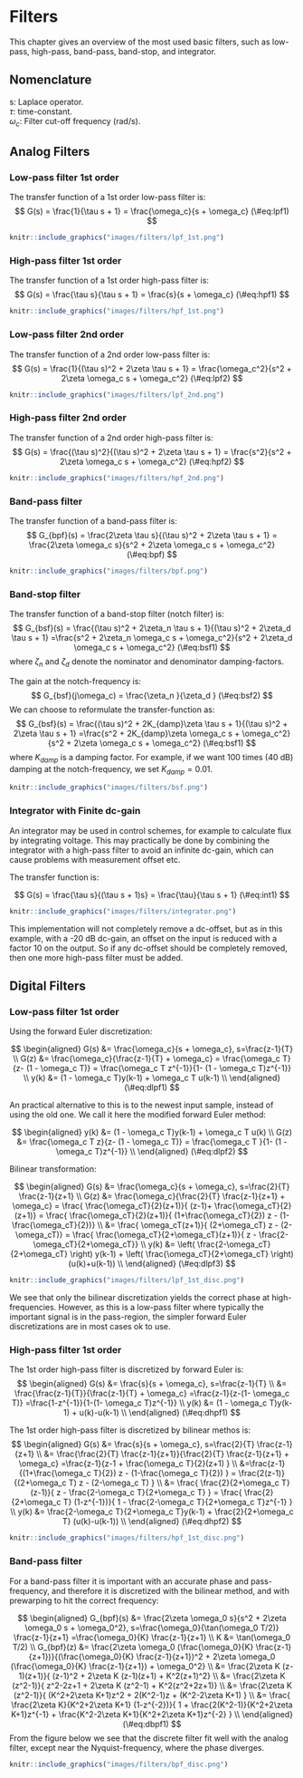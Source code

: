 # Filters

This chapter gives an overview of the most used basic filters, such as low-pass, high-pass, band-pass, band-stop, and integrator.

## Nomenclature
s: Laplace operator.  
$\tau$: time-constant.  
$\omega_c$: Filter cut-off frequency (rad/s).  


## Analog Filters

### Low-pass filter 1st order

The transfer function of a 1st order low-pass filter is:
$$
G(s) =  \frac{1}{\tau s + 1} = \frac{\omega_c}{s + \omega_c}
(\#eq:lpf1)
$$
```r
knitr::include_graphics("images/filters/lpf_1st.png")
```


### High-pass filter 1st order

The transfer function of a 1st order high-pass filter is:
$$
G(s) =  \frac{\tau s}{\tau s + 1} = \frac{s}{s + \omega_c}
(\#eq:hpf1)
$$
```r
knitr::include_graphics("images/filters/hpf_1st.png")
```



### Low-pass filter 2nd order

The transfer function of a 2nd order low-pass filter is:
$$
G(s) =  \frac{1}{(\tau s)^2 + 2\zeta \tau s + 1} = \frac{\omega_c^2}{s^2 + 2\zeta \omega_c s + \omega_c^2}
(\#eq:lpf2)
$$

```r
knitr::include_graphics("images/filters/lpf_2nd.png")
```



### High-pass filter 2nd order

The transfer function of a 2nd order high-pass filter is:
$$
G(s) =  \frac{(\tau s)^2}{(\tau s)^2 + 2\zeta \tau s + 1} = \frac{s^2}{s^2 + 2\zeta \omega_c s + \omega_c^2}
(\#eq:hpf2)
$$

```r
knitr::include_graphics("images/filters/hpf_2nd.png")
```



### Band-pass filter

The transfer function of a band-pass filter is:
$$
G_{bpf}(s) =  \frac{2\zeta \tau s}{(\tau s)^2 + 2\zeta \tau s + 1} = \frac{2\zeta \omega_c s}{s^2 + 2\zeta \omega_c s + \omega_c^2}
(\#eq:bpf)
$$

```r
knitr::include_graphics("images/filters/bpf.png")
```


### Band-stop filter

The transfer function of a band-stop filter (notch filter) is:
$$
G_{bsf}(s) = \frac{(\tau s)^2 + 2\zeta_n \tau s + 1}{(\tau s)^2 + 2\zeta_d \tau s + 1} 
=\frac{s^2 + 2\zeta_n \omega_c s + \omega_c^2}{s^2 + 2\zeta_d \omega_c s + \omega_c^2}
(\#eq:bsf1)
$$
where $\zeta_n$ and $\zeta_d$ denote the nominator and denominator damping-factors.

The gain at the notch-frequency is:
$$
G_{bsf}(j\omega_c) = \frac{\zeta_n }{\zeta_d }
(\#eq:bsf2)
$$
We can choose to reformulate the transfer-function as:
$$
G_{bsf}(s) = \frac{(\tau s)^2 + 2K_{damp}\zeta \tau s + 1}{(\tau s)^2 + 2\zeta \tau s + 1} 
=\frac{s^2 + 2K_{damp}\zeta \omega_c s + \omega_c^2}{s^2 + 2\zeta \omega_c s + \omega_c^2}
(\#eq:bsf1)
$$
where $K_{damp}$ is a damping factor. For example, if we want 100 times (40 dB) damping  at the notch-frequency, we set $K_{damp} = 0.01$.

```r
knitr::include_graphics("images/filters/bsf.png")
```


### Integrator with Finite dc-gain

An integrator may be used in control schemes, for example to calculate flux by integrating voltage. This may practically be done by combining the integrator with a high-pass filter to avoid an infinite dc-gain, which can cause problems with measurement offset etc.

The transfer function is:

$$
G(s) =  \frac{\tau s}{(\tau s + 1)s} = \frac{\tau}{\tau s + 1}
(\#eq:int1)
$$

```r
knitr::include_graphics("images/filters/integrator.png")
```

This implementation will not completely remove a dc-offset, but as in this example, with a -20 dB dc-gain, an offset on the input is reduced with a factor 10 on the output. So if any dc-offset should be completely removed, then one more high-pass filter must be added.


## Digital Filters


### Low-pass filter 1st order

Using the forward Euler discretization:

$$
\begin{aligned}
G(s) &=  \frac{\omega_c}{s + \omega_c}, s=\frac{z-1}{T} \\
G(z) &=  \frac{\omega_c}{\frac{z-1}{T} + \omega_c} = \frac{\omega_c T}{z- (1 - \omega_c T)} 
= \frac{\omega_c T z^{-1}}{1- (1 - \omega_c T)z^{-1}} \\
y(k) &=   (1 - \omega_c T)y(k-1)   + \omega_c T u(k-1) \\
\end{aligned}
(\#eq:dlpf1)
$$

An practical alternative to this is to the newest input sample, instead of using the old one. We call it here the modified forward Euler method:

$$
\begin{aligned}
y(k) &= (1 - \omega_c T)y(k-1)   + \omega_c T u(k) \\
G(z) &=  \frac{\omega_c T z}{z- (1 - \omega_c T)} = \frac{\omega_c T }{1- (1 - \omega_c T)z^{-1}} \\
\end{aligned}
(\#eq:dlpf2)
$$


Bilinear transformation:

$$
\begin{aligned}
G(s) &=  \frac{\omega_c}{s + \omega_c}, s=\frac{2}{T} \frac{z-1}{z+1} \\
G(z) &=  \frac{\omega_c}{\frac{2}{T} \frac{z-1}{z+1} + \omega_c}
= \frac{ \frac{\omega_cT}{2}(z+1)}{ (z-1)+ \frac{\omega_cT}{2} (z+1)} 
= \frac{ \frac{\omega_cT}{2}(z+1)}{  (1+\frac{\omega_cT}{2}) z - (1-\frac{\omega_cT}{2})}  \\
 &=   \frac{ \omega_cT(z+1)}{  (2+\omega_cT) z - (2-\omega_cT)} 
 =  \frac{ \frac{\omega_cT}{2+\omega_cT}(z+1)}{   z - \frac{2-\omega_cT}{2+\omega_cT}}  \\
y(k) &=   \left( \frac{2-\omega_cT}{2+\omega_cT} \right) y(k-1)   + \left( \frac{\omega_cT}{2+\omega_cT} \right)  (u(k)+u(k-1)) \\
\end{aligned}
(\#eq:dlpf3)
$$

```r
knitr::include_graphics("images/filters/lpf_1st_disc.png")
```

We see that only the bilinear discretization yields the correct phase at high-frequencies. However, as this is a low-pass filter where typically the important signal is in the pass-region, the simpler forward Euler discretizations are in most cases ok to use.


### High-pass filter 1st order



The 1st order high-pass filter is discretized by forward Euler is:
$$
\begin{aligned}
G(s) &=  \frac{s}{s + \omega_c}, s=\frac{z-1}{T}  \\
&=  \frac{\frac{z-1}{T}}{\frac{z-1}{T} + \omega_c} =\frac{z-1}{z-(1- \omega_c T)} 
=\frac{1-z^{-1}}{1-(1- \omega_c T)z^{-1}}  \\
y(k) &=   (1 - \omega_c T)y(k-1)   +  u(k)-u(k-1) \\
\end{aligned}
(\#eq:dhpf1)
$$

The 1st order high-pass filter is discretized by bilinear methos is:
$$
\begin{aligned}
G(s) &=  \frac{s}{s + \omega_c}, s=\frac{2}{T} \frac{z-1}{z+1}  \\
&=  \frac{\frac{2}{T} \frac{z-1}{z+1}}{\frac{2}{T} \frac{z-1}{z+1} + \omega_c}
=\frac{z-1}{z-1 + \frac{\omega_c T}{2}(z+1) } \\
&=\frac{z-1}{(1+\frac{\omega_c T}{2}) z - (1-\frac{\omega_c T}{2}) }
= \frac{2(z-1)}{(2+\omega_c T) z - (2-\omega_c T) }   \\
&= \frac{ \frac{2}{2+\omega_c T} (z-1)}{ z - \frac{2-\omega_c T}{2+\omega_c T} }  
= \frac{ \frac{2}{2+\omega_c T} (1-z^{-1})}{ 1 - \frac{2-\omega_c T}{2+\omega_c T}z^{-1} }  \\
y(k) &=   \frac{2-\omega_c T}{2+\omega_c T}y(k-1)   + \frac{2}{2+\omega_c T}  (u(k)-u(k-1)) \\
\end{aligned}
(\#eq:dhpf2)
$$


```r
knitr::include_graphics("images/filters/hpf_1st_disc.png")
```



### Band-pass filter

For a band-pass filter it is important with an accurate phase and pass-frequency, and therefore it is discretized with the bilinear method, and with prewarping to hit the correct frequency:

$$
\begin{aligned}
G_{bpf}(s) &=  \frac{2\zeta \omega_0 s}{s^2 + 2\zeta \omega_0 s + \omega_0^2}, s=\frac{\omega_0}{\tan(\omega_0 T/2)} \frac{z-1}{z+1} =\frac{\omega_0}{K} \frac{z-1}{z+1} \\
K &= \tan(\omega_0 T/2) \\
G_{bpf}(z) &=  \frac{2\zeta \omega_0 (\frac{\omega_0}{K} \frac{z-1}{z+1})}{(\frac{\omega_0}{K} \frac{z-1}{z+1})^2 + 2\zeta \omega_0 (\frac{\omega_0}{K} \frac{z-1}{z+1}) + \omega_0^2} \\
&=  \frac{2\zeta K  (z-1)(z+1)}{ (z-1)^2 + 2\zeta K (z-1)(z+1) + K^2(z+1)^2} \\
&=  \frac{2\zeta K  (z^2-1)}{ z^2-2z+1 + 2\zeta K (z^2-1) + K^2(z^2+2z+1)} \\
&=  \frac{2\zeta K  (z^2-1)}{ (K^2+2\zeta K+1)z^2 +  2(K^2-1)z + (K^2-2\zeta K+1)  } \\
&=  \frac{ \frac{2\zeta K}{K^2+2\zeta K+1}  (1-z^{-2})}{ 1 +  \frac{2(K^2-1)}{K^2+2\zeta K+1}z^{-1} + \frac{K^2-2\zeta K+1}{K^2+2\zeta K+1}z^{-2}  } \\
\end{aligned}
(\#eq:dbpf1)
$$
From the figure below we see that the discrete filter fit well with the analog filter, except near the Nyquist-frequency, where the phase diverges.

```r
knitr::include_graphics("images/filters/bpf_disc.png")
```



<!--
$$
\begin{aligned}
v_\alpha &=   v_a\\
v_\beta &=  \frac{1}{\sqrt{3}} (v_b-v_c) \\
\end{aligned}
(\#eq:abcAB2)
$$
-->


